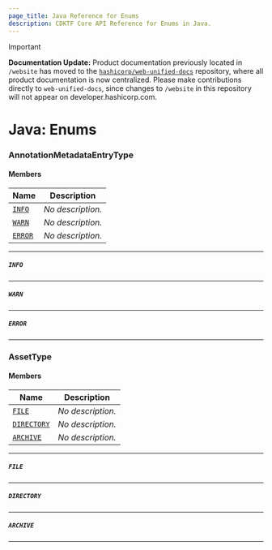 ```yaml
---
page_title: Java Reference for Enums
description: CDKTF Core API Reference for Enums in Java.
---
```


> [!IMPORTANT]  
> **Documentation Update:** Product documentation previously located in `/website` has moved to the [`hashicorp/web-unified-docs`](https://github.com/hashicorp/web-unified-docs) repository, where all product documentation is now centralized. Please make contributions directly to `web-unified-docs`, since changes to `/website` in this repository will not appear on developer.hashicorp.com.

<!-- This file is generated through yarn generate-docs -->

# Java: Enums <a name="Enums" id="Enums"></a>

### AnnotationMetadataEntryType <a name="AnnotationMetadataEntryType" id="cdktf.AnnotationMetadataEntryType"></a>

#### Members <a name="Members" id="Members"></a>

| **Name**                                                                  | **Description**   |
| ------------------------------------------------------------------------- | ----------------- |
| <code><a href="#cdktf.AnnotationMetadataEntryType.INFO">INFO</a></code>   | _No description._ |
| <code><a href="#cdktf.AnnotationMetadataEntryType.WARN">WARN</a></code>   | _No description._ |
| <code><a href="#cdktf.AnnotationMetadataEntryType.ERROR">ERROR</a></code> | _No description._ |

---

##### `INFO` <a name="INFO" id="cdktf.AnnotationMetadataEntryType.INFO"></a>

---

##### `WARN` <a name="WARN" id="cdktf.AnnotationMetadataEntryType.WARN"></a>

---

##### `ERROR` <a name="ERROR" id="cdktf.AnnotationMetadataEntryType.ERROR"></a>

---

### AssetType <a name="AssetType" id="cdktf.AssetType"></a>

#### Members <a name="Members" id="Members"></a>

| **Name**                                                        | **Description**   |
| --------------------------------------------------------------- | ----------------- |
| <code><a href="#cdktf.AssetType.FILE">FILE</a></code>           | _No description._ |
| <code><a href="#cdktf.AssetType.DIRECTORY">DIRECTORY</a></code> | _No description._ |
| <code><a href="#cdktf.AssetType.ARCHIVE">ARCHIVE</a></code>     | _No description._ |

---

##### `FILE` <a name="FILE" id="cdktf.AssetType.FILE"></a>

---

##### `DIRECTORY` <a name="DIRECTORY" id="cdktf.AssetType.DIRECTORY"></a>

---

##### `ARCHIVE` <a name="ARCHIVE" id="cdktf.AssetType.ARCHIVE"></a>

---
